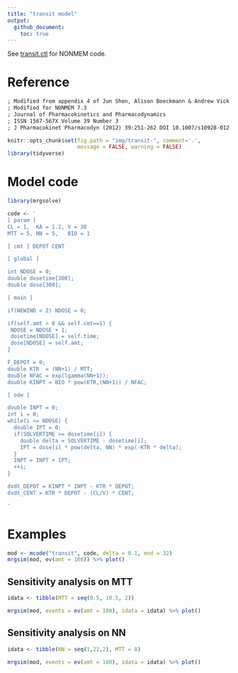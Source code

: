 ```yaml
---
title: "transit model"
output: 
  github_document: 
    toc: true
---
```


See [transit.ctl](transit.ctl) for NONMEM code.

# Reference
```txt
; Modified from appendix 4 of Jun Shen, Alison Boeckmann & Andrew Vick
; Modified for NONMEM 7.3
; Journal of Pharmacokinetics and Pharmacodynamics
; ISSN 1567-567X Volume 39 Number 3
; J Pharmacokinet Pharmacodyn (2012) 39:251-262 DOI 10.1007/s10928-012-9247-3
```


```r
knitr::opts_chunk$set(fig.path = "img/transit-", comment='.', 
                      message = FALSE, warning = FALSE)
library(tidyverse)
```

# Model code
```r
library(mrgsolve)

code <- '
[ param ]
CL = 1,  KA = 1.2, V = 30
MTT = 5, NN = 5,   BIO = 1

[ cmt ] DEPOT CENT

[ global ] 

int NDOSE = 0;
double dosetime[300];
double dose[300];

[ main ] 

if(NEWIND < 2) NDOSE = 0; 

if(self.amt > 0 && self.cmt==1) {
 NDOSE = NDOSE + 1; 
 dosetime[NDOSE] = self.time;
 dose[NDOSE] = self.amt;
}

F_DEPOT = 0; 
double KTR  = (NN+1) / MTT; 
double NFAC = exp(lgamma(NN+1));
double KINPT = BIO * pow(KTR,(NN+1)) / NFAC; 

[ ode ] 

double INPT = 0;
int i = 0;
while(i <= NDOSE) {
  double IPT = 0;
  if(SOLVERTIME >= dosetime[i]) {
    double delta = SOLVERTIME - dosetime[i];
    IPT = dose[i] * pow(delta, NN) * exp(-KTR * delta);  
  }
  INPT = INPT + IPT;
  ++i;
}

dxdt_DEPOT = KINPT * INPT - KTR * DEPOT;
dxdt_CENT = KTR * DEPOT - (CL/V) * CENT;

'
```

# Examples

```r
mod <- mcode("transit", code, delta = 0.1, end = 32)
mrgsim(mod, ev(amt = 100)) %>% plot()
```


## Sensitivity analysis on MTT
```r
idata <- tibble(MTT = seq(0.5, 10.5, 2))

mrgsim(mod, events = ev(amt = 100), idata = idata) %>% plot()
```


## Sensitivity analysis on NN
```r
idata <- tibble(NN = seq(1,21,2), MTT = 8)

mrgsim(mod, events = ev(amt = 100), idata = idata) %>% plot()
```

